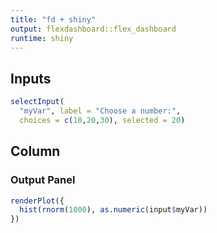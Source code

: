 ```yaml
---
title: "fd + shiny"  
output: flexdashboard::flex_dashboard  
runtime: shiny  
---  
```


Inputs {.sidebar} 
-----------------------------------  

```r
selectInput(   
  "myVar", label = "Choose a number:",  
  choices = c(10,20,30), selected = 20)  
```  
 
Column   
-----------------------------------  
  
### Output Panel  
  
```r
renderPlot({  
  hist(rnorm(1000), as.numeric(input$myVar))  
})  
```  
  
